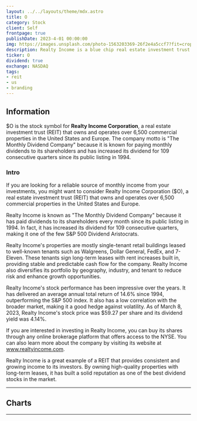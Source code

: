 ```yaml
---
layout: ../../layouts/theme/mdx.astro
title: O
category: Stock
client: Self
frontpage: true
publishDate: 2023-4-01 00:00:00
img: https://images.unsplash.com/photo-1563203369-26f2e4a5ccf7?fit=crop&w=1400&h=700&q=75
description: Realty Income is a blue chip real estate investment trust that pays a monthly dividend.
ticker: O
dividend: true
exchange: NASDAQ
tags:
- reit
- us
- branding
---
```


## Information
$O is the stock symbol for **Realty Income Corporation**, a real estate investment trust (REIT) that owns and operates over 6,500 commercial properties in the United States and Europe. 
The company motto is "The Monthly Dividend Company" because it is known for paying monthly dividends to its shareholders and has increased its dividend for 109 consecutive quarters since its public listing in 1994.

### Intro

If you are looking for a reliable source of monthly income from your investments, you might want to consider Realty Income Corporation ($O), a real estate investment trust (REIT) that owns and operates over 6,500 commercial properties in the United States and Europe.

Realty Income is known as "The Monthly Dividend Company" because it has paid dividends to its shareholders every month since its public listing in 1994. In fact, it has increased its dividend for 109 consecutive quarters, making it one of the few S&P 500 Dividend Aristocrats.

Realty Income's properties are mostly single-tenant retail buildings leased to well-known tenants such as Walgreens, Dollar General, FedEx, and 7-Eleven. These tenants sign long-term leases with rent increases built in, providing stable and predictable cash flow for the company. Realty Income also diversifies its portfolio by geography, industry, and tenant to reduce risk and enhance growth opportunities.

Realty Income's stock performance has been impressive over the years. It has delivered an average annual total return of 14.6% since 1994, outperforming the S&P 500 index. It also has a low correlation with the broader market, making it a good hedge against volatility. As of March 8, 2023, Realty Income's stock price was $59.27 per share and its dividend yield was 4.14%.

If you are interested in investing in Realty Income, you can buy its shares through any online brokerage platform that offers access to the NYSE. You can also learn more about the company by visiting its website at www.realtyincome.com.

Realty Income is a great example of a REIT that provides consistent and growing income to its investors. By owning high-quality properties with long-term leases, it has built a solid reputation as one of the best dividend stocks in the market.
***

## Charts

***